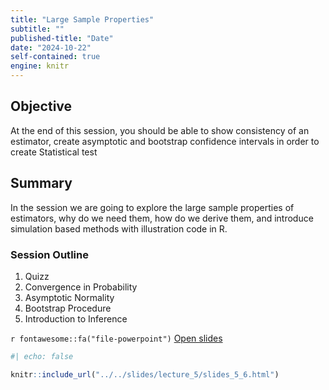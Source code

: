 ```yaml
---
title: "Large Sample Properties"
subtitle: ""
published-title: "Date"
date: "2024-10-22"
self-contained: true
engine: knitr
---
```


::: callout-tip
## Objective

At the end of this session, you should be able to show consistency of an estimator, create asymptotic and bootstrap confidence intervals in order to create Statistical test
:::

## Summary

In the session we are going to explore the large sample properties of estimators, why do we need them, how do we derive them, and introduce simulation based methods with illustration code in R.

### Session Outline

1.  Quizz
2.  Convergence in Probability
3.  Asymptotic Normality
4.  Bootstrap Procedure
5.  Introduction to Inference

`r fontawesome::fa("file-powerpoint")` [Open slides](../../slides/lecture_5/slides_5_6.html)

```r
#| echo: false

knitr::include_url("../../slides/lecture_5/slides_5_6.html")
```
